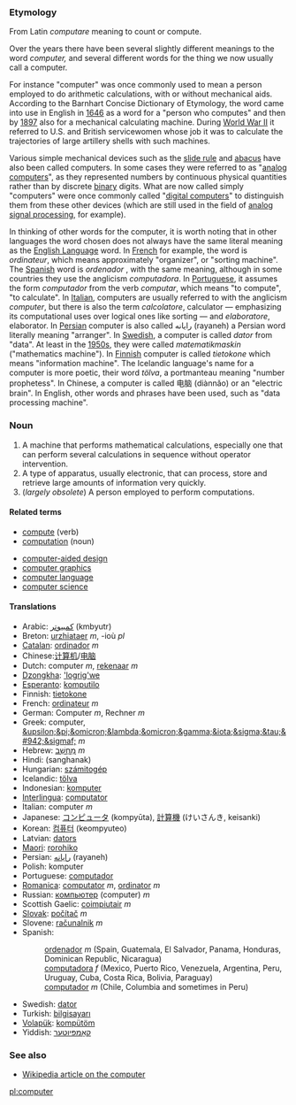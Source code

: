 === Etymology ===
From Latin ''computare'' meaning to count or compute.
  
Over the years there have been several slightly different meanings to the word ''computer,'' and several different words for the thing we now usually call a computer.

For instance "computer" was once commonly used to mean a person employed to do arithmetic calculations, with or without mechanical aids. According to the Barnhart Concise Dictionary of Etymology, the word came into use in English in [[1646]] as a word for a "person who computes" and then by [[1897]] also for a mechanical calculating machine. During [[Wikipedia:World War II|World War II]] it referred to U.S. and British servicewomen whose job it was to calculate the trajectories of large artillery shells with such machines.

Various simple mechanical devices such as the [[wikipedia:slide rule|slide rule]] and [[wikipedia:abacus|abacus]] have also been called computers. In some cases they were referred to as "[[wikipedia:analog computer|analog computer]]s", as they represented numbers by continuous physical quantities rather than by discrete [[binary]] digits. What are now called simply "computers" were once commonly called "[[wikipedia:digital computer|digital computer]]s" to distinguish them from these other devices (which are still used in the field of [[wikipedia:analog signal processing|analog signal processing]], for example).

In thinking of other words for the computer, it is worth noting that in other languages the word chosen does not always have the same literal meaning as the [[English|English Language]] word.  In [[French]] for example, the word is ''ordinateur'', which means approximately "organizer", or "sorting machine".  The [[Spanish|Spanish]] word is ''ordenador'' , with the same meaning, although in some countries they use the anglicism ''computadora''.  
In [[Portuguese|Portuguese]], it assumes the form ''computador'' from the verb ''computar'', which means "to compute", "to calculate". In [[Italian|Italian]], computers are usually referred to with the anglicism ''computer'', but there is also the term ''calcolatore'', calculator &mdash; emphasizing its computational uses over logical ones like sorting &mdash; and ''elaboratore'', elaborator.  In [[Persian]] computer is also called رایانه (rayaneh) a Persian word literally meaning "arranger". In [[Swedish|Swedish]], a computer is called ''dator'' from "data". At least in the [[1950s]], they were called ''matematikmaskin'' ("mathematics machine"). In [[Finnish|Finnish]] computer is called ''tietokone'' which means "information machine".  The Icelandic language's name for a computer is more poetic, their word ''tölva'', a portmanteau meaning "number prophetess". In Chinese, a computer is called &#30005;&#33041; (diànn&#462;o) or an "electric brain". In English, other words and phrases have been used, such as "data processing machine".

===Noun===
#A machine that performs mathematical calculations, especially one that can perform several calculations in sequence without operator intervention.
#A type of apparatus, usually electronic, that can process, store and retrieve large amounts of information very quickly.
#(''largely obsolete'') A person employed to perform computations.

====Related terms====
*[[compute]] (verb)
*[[computation]] (noun)

*[[computer-aided design]]
*[[computer graphics]]
*[[computer language]]
*[[computer science]]

====Translations====
*Arabic: [[كمبيوتر]] (kmbyutr)
*Breton: [[urzhiataer]] ''m'', -ioù ''pl''
*[[Catalan]]: [[ordinador]] ''m''
*Chinese:[[计算机]]/[[电脑]]
*Dutch: computer ''m'', [[rekenaar]] ''m''
*[[Dzongkha]]: [['logrig'we]]
*[[Esperanto]]: [[komputilo]]
*Finnish: [[tietokone]]
*French: [[ordinateur]] ''m''
*German: Computer ''m'', Rechner ''m''
*Greek: computer, [[&upsilon;&pi;&omicron;&lambda;&omicron;&gamma;&iota;&sigma;&tau;&#942;&sigmaf;]] ''m''
*Hebrew: [[מחשב|מַחְשֵׁב]] ''m''
*Hindi: (sanghanak)
*Hungarian: [[számitogép]]
*Icelandic: [[tölva]]
*Indonesian: [[komputer]]
*[[Interlingua]]: [[computator]]
*Italian: computer ''m''
*Japanese: [[コンピュータ]] (kompyūta), [[計算機]] (けいさんき, keisanki)
*Korean: [[컴퓨터]] (keompyuteo)
*Latvian: [[dators]]
*[[Maori]]: [[rorohiko]]
*Persian: [[رایانه]] (rayaneh)
*Polish: komputer
*Portuguese: [[computador]]
*[[Romanica]]: [[computator]] ''m'', [[ordinator]] ''m''
*Russian: [[компьютер]] (computer) ''m''
*Scottish Gaelic: [[coimpiutair]] ''m''
*[[Slovak]]: [[počítač]] ''m''
*Slovene: [[računalnik]] ''m''
*Spanish:
*: [[ordenador]] ''m'' (Spain, Guatemala, El Salvador, Panama, Honduras, Dominican Republic, Nicaragua)
*: [[computadora]] ''f'' (Mexico, Puerto Rico, Venezuela, Argentina, Peru, Uruguay, Cuba, Costa Rica, Bolivia, Paraguay)
*: [[computador]] ''m'' (Chile, Columbia and sometimes in Peru)
*Swedish: [[dator]]
*Turkish: [[bilgisayarı]]
*[[Volapük]]: [[kompütöm]]
*Yiddish: [[קאָמפּיוטער]]

=== See also ===
*[[w:computer|Wikipedia article on the computer]]

[[pl:computer]]